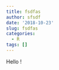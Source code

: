 ```yaml
---
title: fsdfas
author: sfsdf
date: '2018-10-23'
slug: fsdfas
categories:
  - R
tags: []
---
```


Hello !

